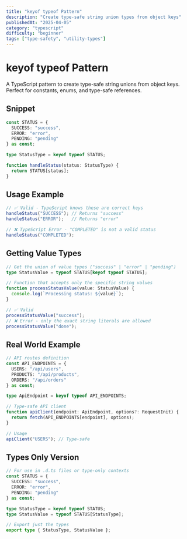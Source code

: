 ```yaml
---
title: "keyof typeof Pattern"
description: "Create type-safe string union types from object keys"
publishedAt: "2025-04-05"
category: "typescript"
difficulty: "beginner"
tags: ["type-safety", "utility-types"]
---
```


# keyof typeof Pattern

A TypeScript pattern to create type-safe string unions from object keys. Perfect for constants, enums, and type-safe references.

## Snippet

```ts
const STATUS = {
  SUCCESS: "success",
  ERROR: "error",
  PENDING: "pending"
} as const;

type StatusType = keyof typeof STATUS;

function handleStatus(status: StatusType) {
  return STATUS[status];
}
```

## Usage Example

```ts
// ✅ Valid - TypeScript knows these are correct keys
handleStatus("SUCCESS"); // Returns "success"
handleStatus("ERROR");   // Returns "error"

// ❌ TypeScript Error - "COMPLETED" is not a valid status
handleStatus("COMPLETED");
```

## Getting Value Types

```ts
// Get the union of value types ("success" | "error" | "pending")
type StatusValue = typeof STATUS[keyof typeof STATUS];

// Function that accepts only the specific string values
function processStatusValue(value: StatusValue) {
  console.log(`Processing status: ${value}`);
}

// ✅ Valid
processStatusValue("success");
// ❌ Error - only the exact string literals are allowed
processStatusValue("done");
```

## Real World Example

```ts
// API routes definition
const API_ENDPOINTS = {
  USERS: "/api/users",
  PRODUCTS: "/api/products",
  ORDERS: "/api/orders"
} as const;

type ApiEndpoint = keyof typeof API_ENDPOINTS;

// Type-safe API client
function apiClient(endpoint: ApiEndpoint, options?: RequestInit) {
  return fetch(API_ENDPOINTS[endpoint], options);
}

// Usage
apiClient("USERS"); // Type-safe
```

## Types Only Version

```ts
// For use in .d.ts files or type-only contexts
const STATUS = {
  SUCCESS: "success",
  ERROR: "error",
  PENDING: "pending"
} as const;

type StatusType = keyof typeof STATUS;
type StatusValue = typeof STATUS[StatusType];

// Export just the types
export type { StatusType, StatusValue };
```